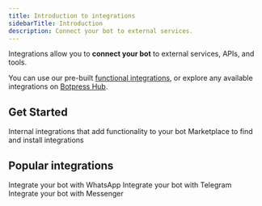 ```yaml
---
title: Introduction to integrations
sidebarTitle: Introduction
description: Connect your bot to external services.
---
```


Integrations allow you to **connect your bot** to external services, APIs, and tools.

You can use our pre-built [functional integrations](/integrations/functional-integrations), or explore any available integrations on [Botpress Hub](/integrations/botpress-hub).

## Get Started

<CardGroup>
    <Card
        title="Functional integrations"
        icon="box"
        href="functional-integrations"
    >
    Internal integrations that add functionality to your bot
    </Card>
    <Card
        title="Botpress Hub"
        icon="boxes-stacked"
        href="botpress-hub"
    >
    Marketplace to find and install integrations
    </Card>
</CardGroup>

## Popular integrations

<CardGroup cols={3}>
    <Card
        title="WhatsApp"
        icon="whatsapp"
        href="integration-guides/whatsapp"
    >
        Integrate your bot with WhatsApp
    </Card>
    <Card
        title="Telegram"
        icon="telegram"
        href="integration-guides/telegram"
    >
        Integrate your bot with Telegram
    </Card>
    <Card
        title="Messenger"
        icon="facebook-messenger"
        href="integration-guides/messenger"
    >
        Integrate your bot with Messenger
    </Card>
</CardGroup>